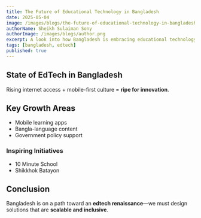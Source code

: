 ```yaml
---
title: The Future of Educational Technology in Bangladesh
date: 2025-05-04
image: /images/blogs/the-future-of-educational-technology-in-bangladesh/the-future-of-educational-technology-in-bangladesh.png
authorName: Sheikh Sulaiman Sony
authorImage: /images/blogs/author.png
excerpt: A look into how Bangladesh is embracing educational technology, and what it means for learners and educators in the coming years.
tags: [bangladesh, edtech]
published: true
---
```

## State of EdTech in Bangladesh

Rising internet access + mobile-first culture = **ripe for innovation**.

## Key Growth Areas

- Mobile learning apps
- Bangla-language content
- Government policy support

### Inspiring Initiatives

- 10 Minute School
- Shikkhok Batayon

## Conclusion

Bangladesh is on a path toward an **edtech renaissance**—we must design solutions that are **scalable and inclusive**.